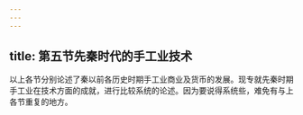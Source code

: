 ```yaml
---
---
---
```

title: 第五节先秦时代的手工业技术
---



以上各节分别论述了秦以前各历史时期手工业商业及货币的发展。现专就先秦时期手工业在技术方面的成就，进行比较系统的论述。因为要说得系统些，难免有与上各节重复的地方。